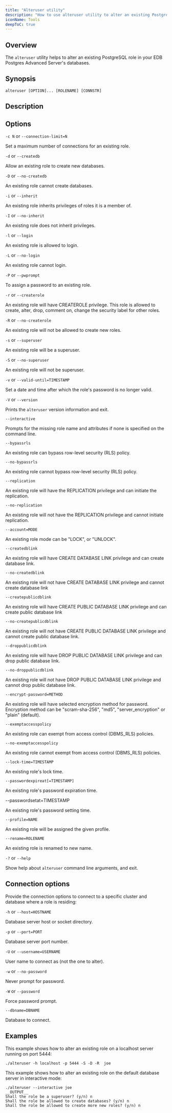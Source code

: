 ```yaml
---
title: "Alteruser utility"
description: "How to use alteruser utility to alter an existing PostgreSQL role in your EDB Postgres Advanced Server's databases"
iconName: Tools
deepToC: true
---
```


## Overview

The `alteruser` utility helps to alter an existing PostgreSQL role in your EDB Postgres Advanced Server's databases.


## Synopsis

```
alteruser [OPTION]... [ROLENAME] [CONNSTR]
```

## Description


## Options

`-c N` or `--connection-limit=N`  

 Set a maximum number of connections for an existing role.

`-d` or `--createdb`            

 Allow an existing role to create new databases.

`-D` or `--no-createdb`         

 An existing role cannot create databases.

`-i` or `--inherit`             

 An existing role inherits privileges of roles it is a member of.

`-I` or `--no-inherit`          

 An existing role does not inherit privileges.
  
`-l` or `--login`               
 
 An existing role is allowed to login.

`-L` or `--no-login`            

 An existing role cannot login.
  
`-P` or `--pwprompt`            

 To assign a password to an existing role.
  
`-r` or `--createrole`          

 An existing role will have CREATEROLE privilege. This role is allowed to create, alter, drop, comment on, change the security label for other roles.
  
`-R` or `--no-createrole`       

 An existing role will not be allowed to create new roles.
  
`-s` or `--superuser`           

 An existing role will be a superuser.
  
`-S` or `--no-superuser`        

 An existing role will not be superuser.
  
`-v` or `--valid-until=TIMESTAMP`
                            
 Set a date and time after which the role's password is no longer valid.
  
`-V` or `--version`             

 Prints the `alteruser` version information and exit.
  
`--interactive`             

 Prompts for the missing role name and attributes if none is specified on the command line.
  
`--bypassrls`               

 An existing role can bypass row-level security (RLS) policy.
  
`--no-bypassrls`            
 
 An existing role cannot bypass row-level security (RLS) policy.
  
`--replication`             

 An existing role will have the REPLICATION privilege and can initiate the replication.
  
`--no-replication`          
 
 An existing role will not have the REPLICATION privilege and cannot initiate replication.
  
`--account=MODE`            

 An existing role mode can be "LOCK", or "UNLOCK".
  
`--createdblink`            

 An existing role will have CREATE DATABASE LINK privilege and can create database link.
  
`--no-createdblink`         

 An existing role will not have CREATE DATABASE LINK privilege and cannot create database link
  
`--createpublicdblink`      

 An existing role will have CREATE PUBLIC DATABASE LINK privilege and can create public database link
  
`--no-createpublicdblink`   

An existing role will not have CREATE PUBLIC DATABASE LINK privilege and cannot create public database link.
  
`--droppublicdblink`        

 An existing role will have DROP PUBLIC DATABASE LINK privilege and can drop public database link.
  
`--no-droppublicdblink`     

 An existing role will not have DROP PUBLIC DATABASE LINK privilege and cannot drop public database link.
  
`--encrypt-password=METHOD`

 An existing role will have selected encryption method for password. Encryption method can be "scram-sha-256", "md5", "server_encryption" or "plain" (default).

`--exemptaccesspolicy`      

 An existing role can exempt from access control (DBMS_RLS) policies.
  
`--no-exemptaccesspolicy`   

 An existing role cannot exempt from access control (DBMS_RLS) policies.
  
`--lock-time=TIMESTAMP`     

 An existing role's lock time.
  
`--passwordexpireat[=TIMESTAMP]`
                            
 An existing role's password expiration time.
  
--passwordsetat=TIMESTAMP
                            
 An existing role's password setting time.
  
`--profile=NAME`            

 An existing role will be assigned the given profile.
  
`--rename=ROLENAME`         

 An existing role is renamed to new name.
  
`-?` or `--help`                

 Show help about `alteruser` command line arguments, and exit.


## Connection options

Provide the connection options to connect to a specific cluster and database where a role is residing:

`-h` or `--host=HOSTNAME`       
 
 Database server host or socket directory.

`-p` or `--port=PORT`           

 Database server port number.

`-U` or `--username=USERNAME`   

 User name to connect as (not the one to alter).

`-w` or `--no-password`         

 Never prompt for password.

`-W` or `--password`            

 Force password prompt.
  
`--dbname=DBNAME`           

 Database to connect.

## Examples

This example shows how to alter an existing role on a localhost server running on port 5444:

```
./alteruser -h localhost -p 5444 -S -D -R  joe
```

This example shows how to alter an existing role on the default database server in interactive mode:

```
./alteruser --interactive joe
__OUTPUT__
Shall the role be a superuser? (y/n) n
Shall the role be allowed to create databases? (y/n) n
Shall the role be allowed to create more new roles? (y/n) n
```